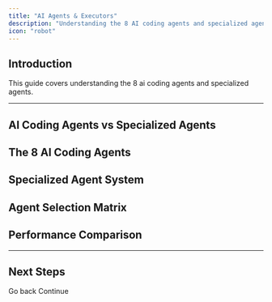 ```yaml
---
title: "AI Agents & Executors"
description: "Understanding the 8 AI coding agents and specialized agents"
icon: "robot"
---
```


## Introduction

This guide covers understanding the 8 ai coding agents and specialized agents.

---

## AI Coding Agents vs Specialized Agents







## The 8 AI Coding Agents







## Specialized Agent System







## Agent Selection Matrix







## Performance Comparison







---

## Next Steps

<CardGroup cols={2}>
  <Card title="Previous Topic" icon="arrow-left" href="#">
    Go back
  </Card>
  <Card title="Next Topic" icon="arrow-right" href="#">
    Continue
  </Card>
</CardGroup>
